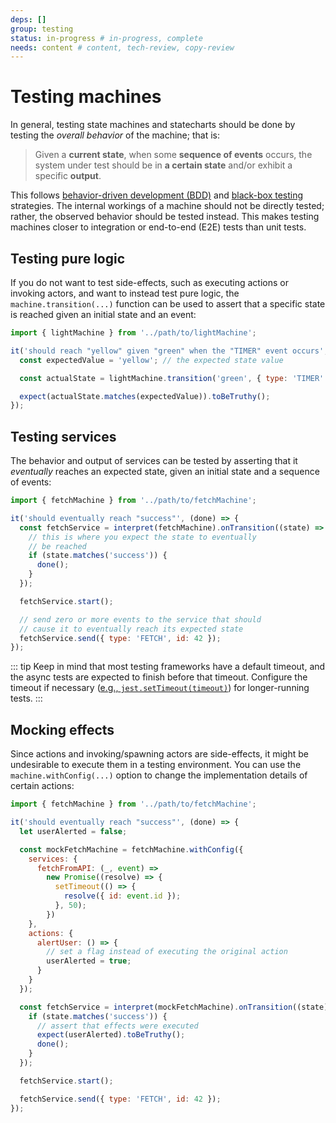 ```yaml
---
deps: []
group: testing
status: in-progress # in-progress, complete
needs: content # content, tech-review, copy-review
---
```


<!-- Needs technical review -->

# Testing machines

In general, testing state machines and statecharts should be done by testing the _overall behavior_ of the machine; that is:

> Given a **current state**, when some **sequence of events** occurs, the system under test should be in **a certain state** and/or exhibit a specific **output**.

This follows [behavior-driven development (BDD)](https://en.wikipedia.org/wiki/Behavior-driven_development) and [black-box testing](https://en.wikipedia.org/wiki/Black-box_testing) strategies. The internal workings of a machine should not be directly tested; rather, the observed behavior should be tested instead. This makes testing machines closer to integration or end-to-end (E2E) tests than unit tests.

## Testing pure logic

If you do not want to test side-effects, such as executing actions or invoking actors, and want to instead test pure logic, the `machine.transition(...)` function can be used to assert that a specific state is reached given an initial state and an event:

```js
import { lightMachine } from '../path/to/lightMachine';

it('should reach "yellow" given "green" when the "TIMER" event occurs', () => {
  const expectedValue = 'yellow'; // the expected state value

  const actualState = lightMachine.transition('green', { type: 'TIMER' });

  expect(actualState.matches(expectedValue)).toBeTruthy();
});
```

## Testing services

The behavior and output of services can be tested by asserting that it _eventually_ reaches an expected state, given an initial state and a sequence of events:

```js
import { fetchMachine } from '../path/to/fetchMachine';

it('should eventually reach "success"', (done) => {
  const fetchService = interpret(fetchMachine).onTransition((state) => {
    // this is where you expect the state to eventually
    // be reached
    if (state.matches('success')) {
      done();
    }
  });

  fetchService.start();

  // send zero or more events to the service that should
  // cause it to eventually reach its expected state
  fetchService.send({ type: 'FETCH', id: 42 });
});
```

::: tip
Keep in mind that most testing frameworks have a default timeout, and the async tests are expected to finish before that timeout. Configure the timeout if necessary ([e.g., `jest.setTimeout(timeout)`](https://jestjs.io/docs/en/jest-object#jestsettimeouttimeout)) for longer-running tests.
:::

## Mocking effects

Since actions and invoking/spawning actors are side-effects, it might be undesirable to execute them in a testing environment. You can use the `machine.withConfig(...)` option to change the implementation details of certain actions:

```js
import { fetchMachine } from '../path/to/fetchMachine';

it('should eventually reach "success"', (done) => {
  let userAlerted = false;

  const mockFetchMachine = fetchMachine.withConfig({
    services: {
      fetchFromAPI: (_, event) =>
        new Promise((resolve) => {
          setTimeout(() => {
            resolve({ id: event.id });
          }, 50);
        })
    },
    actions: {
      alertUser: () => {
        // set a flag instead of executing the original action
        userAlerted = true;
      }
    }
  });

  const fetchService = interpret(mockFetchMachine).onTransition((state) => {
    if (state.matches('success')) {
      // assert that effects were executed
      expect(userAlerted).toBeTruthy();
      done();
    }
  });

  fetchService.start();

  fetchService.send({ type: 'FETCH', id: 42 });
});
```
